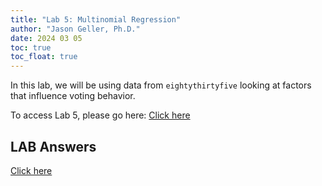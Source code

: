 ```yaml
---
title: "Lab 5: Multinomial Regression"
author: "Jason Geller, Ph.D."
date: 2024 03 05
toc: true
toc_float: true
---
```


In this lab, we will be using data from `eightythirtyfive` looking at factors that influence voting behavior.

To access Lab 5, please go here: [Click here](https://classroom.github.com/a/RZ8R_GoW)

## LAB Answers

[Click here](/lab_ns/multinom/Lab5_multinom_ANS.qmd)
